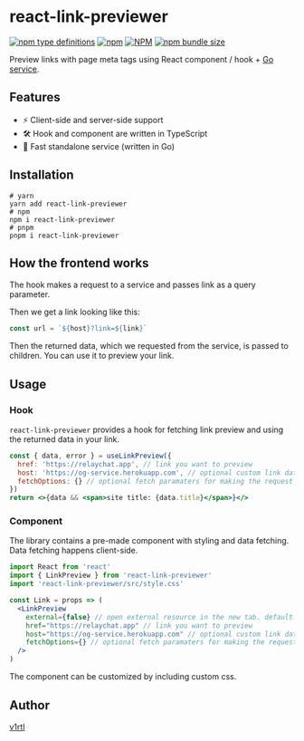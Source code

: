 # react-link-previewer

[![npm type definitions](https://img.shields.io/npm/types/react-link-previewer?style=flat-square)](https://www.npmjs.com/package/react-link-previewer) [![npm](https://img.shields.io/npm/v/react-link-previewer?style=flat-square)](https://www.npmjs.com/package/react-link-previewer) [![NPM](https://img.shields.io/npm/l/react-link-previewer?style=flat-square)](https://github.com/relay-chat/react-link-previewer/blob/master/LICENSE) [![npm bundle size](https://img.shields.io/bundlephobia/minzip/react-link-previewer?style=flat-square)](https://www.npmjs.com/package/react-link-previewer)

Preview links with page meta tags using React component / hook + [Go service](https://github.com/talentlessguy/og-service/).

## Features

- ⚡ Client-side and server-side support
- 🛠️ Hook and component are written in TypeScript
- 🚀 Fast standalone service (written in Go)

## Installation

```shell
# yarn
yarn add react-link-previewer
# npm
npm i react-link-previewer
# pnpm
pnpm i react-link-previewer
```

## How the frontend works

The hook makes a request to a service and passes link as a query parameter.

Then we get a link looking like this:

```js
const url = `${host}?link=${link}`
```

Then the returned data, which we requested from the service, is passed to children. You can use it to preview your link.

## Usage

### Hook

`react-link-previewer` provides a hook for fetching link preview and using the returned data in your link.

```jsx
const { data, error } = useLinkPreview({
  href: 'https://relaychat.app', // link you want to preview
  host: 'https://og-service.herokuapp.com', // optional custom link data fetching endpoint
  fetchOptions: {} // optional fetch paramaters for making the request
})
return <>{data && <span>site title: {data.title}</span>}</>
```

### Component

The library contains a pre-made component with styling and data fetching. Data fetching happens client-side.

```jsx
import React from 'react'
import { LinkPreview } from 'react-link-previewer'
import 'react-link-previewer/src/style.css'

const Link = props => (
  <LinkPreview
    external={false} // open external resource in the new tab. default: false
    href="https://relaychat.app" // link you want to preview
    host="https://og-service.herokuapp.com" // optional custom link data fetching endpoint
    fetchOptions={} // optional fetch paramaters for making the request
  />
)
```

The component can be customized by including custom css.

## Author

[v1rtl](https://v1rtl.site)
